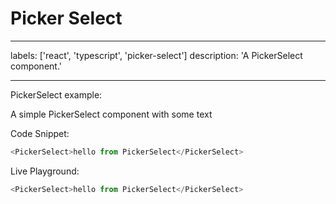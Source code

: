 # Picker Select

---

labels: ['react', 'typescript', 'picker-select']
description: 'A PickerSelect component.'

---


PickerSelect example:

A simple PickerSelect component with some text

Code Snippet:

```js
<PickerSelect>hello from PickerSelect</PickerSelect>
```

Live Playground:

```js live
<PickerSelect>hello from PickerSelect</PickerSelect>
```
